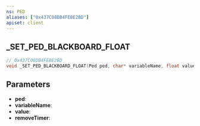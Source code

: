 ```yaml
---
ns: PED
aliases: ["0x437C08DB4FEBE2BD"]
apiset: client
---
```

## _SET_PED_BLACKBOARD_FLOAT

```c
// 0x437C08DB4FEBE2BD
void _SET_PED_BLACKBOARD_FLOAT(Ped ped, char* variableName, float value, int removeTimer);
```


## Parameters
* **ped**:
* **variableName**:
* **value**:
* **removeTimer**: